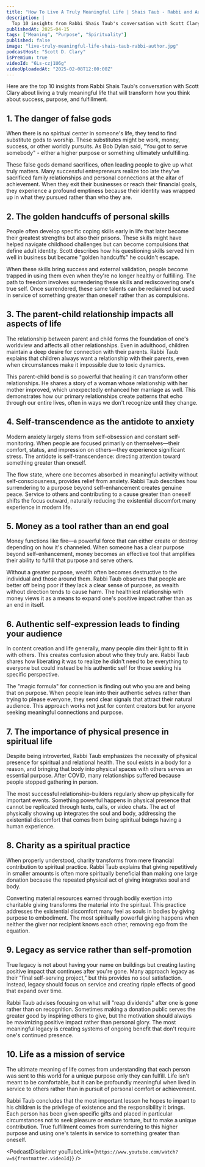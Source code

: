 ```yaml
---
title: "How To Live A Truly Meaningful Life | Shais Taub - Rabbi and Author"
description: |
  Top 10 insights from Rabbi Shais Taub's conversation with Scott Clary about living a truly meaningful life that will transform how you think about success, purpose, and fulfillment.
publishedAt: 2025-04-15
tags: ["Meaning", "Purpose", "Spirituality"]
published: false
image: "live-truly-meaningful-life-shais-taub-rabbi-author.jpg"
podcastHost: "Scott D. Clary"
isPremium: true
videoId: "6Ls-czj1U6g"
videoUploadedAt: "2025-02-08T12:00:00Z"
---
```



<PodcastSummaryPageLayout frontmatter={frontmatter}>

Here are the top 10 insights from Rabbi Shais Taub's conversation with Scott Clary about living a truly meaningful life that will transform how you think about success, purpose, and fulfillment.

## 1. The danger of false gods

When there is no spiritual center in someone's life, they tend to find substitute gods to worship. These substitutes might be work, money, success, or other worldly pursuits. As Bob Dylan said, "You got to serve somebody" - either a higher purpose or something ultimately unfulfilling.

These false gods demand sacrifices, often leading people to give up what truly matters. Many successful entrepreneurs realize too late they've sacrificed family relationships and personal connections at the altar of achievement. When they exit their businesses or reach their financial goals, they experience a profound emptiness because their identity was wrapped up in what they pursued rather than who they are.

## 2. The golden handcuffs of personal skills

People often develop specific coping skills early in life that later become their greatest strengths but also their prisons. These skills might have helped navigate childhood challenges but can become compulsions that define adult identity. Scott describes how his questioning skills served him well in business but became "golden handcuffs" he couldn't escape.

When these skills bring success and external validation, people become trapped in using them even when they're no longer healthy or fulfilling. The path to freedom involves surrendering these skills and rediscovering one's true self. Once surrendered, these same talents can be reclaimed but used in service of something greater than oneself rather than as compulsions.

## 3. The parent-child relationship impacts all aspects of life

The relationship between parent and child forms the foundation of one's worldview and affects all other relationships. Even in adulthood, children maintain a deep desire for connection with their parents. Rabbi Taub explains that children always want a relationship with their parents, even when circumstances make it impossible due to toxic dynamics.

This parent-child bond is so powerful that healing it can transform other relationships. He shares a story of a woman whose relationship with her mother improved, which unexpectedly enhanced her marriage as well. This demonstrates how our primary relationships create patterns that echo through our entire lives, often in ways we don't recognize until they change.

## 4. Self-transcendence as the antidote to anxiety

Modern anxiety largely stems from self-obsession and constant self-monitoring. When people are focused primarily on themselves—their comfort, status, and impression on others—they experience significant stress. The antidote is self-transcendence: directing attention toward something greater than oneself.

The flow state, where one becomes absorbed in meaningful activity without self-consciousness, provides relief from anxiety. Rabbi Taub describes how surrendering to a purpose beyond self-enhancement creates genuine peace. Service to others and contributing to a cause greater than oneself shifts the focus outward, naturally reducing the existential discomfort many experience in modern life.

## 5. Money as a tool rather than an end goal

Money functions like fire—a powerful force that can either create or destroy depending on how it's channeled. When someone has a clear purpose beyond self-enhancement, money becomes an effective tool that amplifies their ability to fulfill that purpose and serve others.

Without a greater purpose, wealth often becomes destructive to the individual and those around them. Rabbi Taub observes that people are better off being poor if they lack a clear sense of purpose, as wealth without direction tends to cause harm. The healthiest relationship with money views it as a means to expand one's positive impact rather than as an end in itself.

## 6. Authentic self-expression leads to finding your audience

In content creation and life generally, many people dim their light to fit in with others. This creates confusion about who they truly are. Rabbi Taub shares how liberating it was to realize he didn't need to be everything to everyone but could instead be his authentic self for those seeking his specific perspective.

The "magic formula" for connection is finding out who you are and being that on purpose. When people lean into their authentic selves rather than trying to please everyone, they send clear signals that attract their natural audience. This approach works not just for content creators but for anyone seeking meaningful connections and purpose.

## 7. The importance of physical presence in spiritual life

Despite being introverted, Rabbi Taub emphasizes the necessity of physical presence for spiritual and relational health. The soul exists in a body for a reason, and bringing that body into physical spaces with others serves an essential purpose. After COVID, many relationships suffered because people stopped gathering in person.

The most successful relationship-builders regularly show up physically for important events. Something powerful happens in physical presence that cannot be replicated through texts, calls, or video chats. The act of physically showing up integrates the soul and body, addressing the existential discomfort that comes from being spiritual beings having a human experience.

## 8. Charity as a spiritual practice

When properly understood, charity transforms from mere financial contribution to spiritual practice. Rabbi Taub explains that giving repetitively in smaller amounts is often more spiritually beneficial than making one large donation because the repeated physical act of giving integrates soul and body.

Converting material resources earned through bodily exertion into charitable giving transforms the material into the spiritual. This practice addresses the existential discomfort many feel as souls in bodies by giving purpose to embodiment. The most spiritually powerful giving happens when neither the giver nor recipient knows each other, removing ego from the equation.

## 9. Legacy as service rather than self-promotion

True legacy is not about having your name on buildings but creating lasting positive impact that continues after you're gone. Many approach legacy as their "final self-serving project," but this provides no soul satisfaction. Instead, legacy should focus on service and creating ripple effects of good that expand over time.

Rabbi Taub advises focusing on what will "reap dividends" after one is gone rather than on recognition. Sometimes making a donation public serves the greater good by inspiring others to give, but the motivation should always be maximizing positive impact rather than personal glory. The most meaningful legacy is creating systems of ongoing benefit that don't require one's continued presence.

## 10. Life as a mission of service

The ultimate meaning of life comes from understanding that each person was sent to this world for a unique purpose only they can fulfill. Life isn't meant to be comfortable, but it can be profoundly meaningful when lived in service to others rather than in pursuit of personal comfort or achievement.

Rabbi Taub concludes that the most important lesson he hopes to impart to his children is the privilege of existence and the responsibility it brings. Each person has been given specific gifts and placed in particular circumstances not to seek pleasure or endure torture, but to make a unique contribution. True fulfillment comes from surrendering to this higher purpose and using one's talents in service to something greater than oneself.

<PodcastDisclaimer
  youTubeLink={`https://www.youtube.com/watch?v=${frontmatter.videoId}`}
/>

</PodcastSummaryPageLayout>
